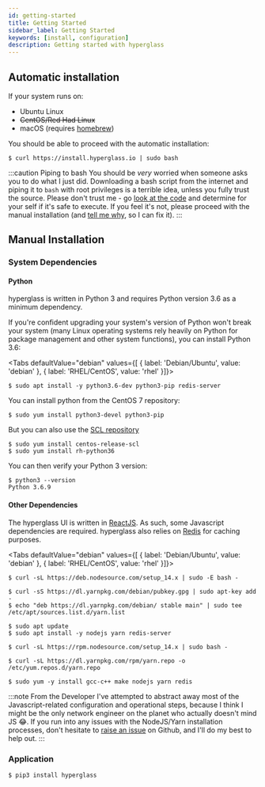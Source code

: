 ```yaml
---
id: getting-started
title: Getting Started
sidebar_label: Getting Started
keywords: [install, configuration]
description: Getting started with hyperglass
---
```



## Automatic installation

If your system runs on:

- Ubuntu Linux
- ~~CentOS/Red Had Linux~~
- macOS (requires [homebrew](https://brew.sh))

You should be able to proceed with the automatic installation:

```shell-session
$ curl https://install.hyperglass.io | sudo bash
```

:::caution Piping to bash
You should be <i>very</i> worried when someone asks you to do what I just did. Downloading a bash script from the internet and piping it to `bash` with root privileges is a terrible idea, unless you fully trust the source. Please don't trust me - go [look at the code](https://github.com/checktheroads/hyperglass/blob/v1.0.0/install.sh) and determine for your self if it's safe to execute. If you feel it's not, please proceed with the manual installation (and [tell me why](https://github.com/checktheroads/hyperglass/issues), so I can fix it).
:::

## Manual Installation

### System Dependencies

#### Python

hyperglass is written in Python 3 and requires Python version 3.6 as a minimum dependency.

If you're confident upgrading your system's version of Python won't break your system (many Linux operating systems rely heavily on Python for package management and other system functions), you can install Python 3.6:

<Tabs
  defaultValue="debian"
  values={[
    { label: 'Debian/Ubuntu', value: 'debian' },
    { label: 'RHEL/CentOS', value: 'rhel' }]}>

<TabItem value="debian">

```shell-session
$ sudo apt install -y python3.6-dev python3-pip redis-server
```

</TabItem>

<TabItem value="rhel">

You can install python from the CentOS 7 repository:

```shell-session
$ sudo yum install python3-devel python3-pip
```

But you can also use the [SCL repository](https://www.softwarecollections.org/en/scls/rhscl/rh-python36/)

```shell-session
$ sudo yum install centos-release-scl
$ sudo yum install rh-python36
```

</TabItem>

</Tabs>

You can then verify your Python 3 version:

```shell-session
$ python3 --version
Python 3.6.9
```

#### Other Dependencies

The hyperglass UI is written in [ReactJS](https://reactjs.org/). As such, some Javascript dependencies are required. hyperglass also relies on [Redis](https://redis.io/) for caching purposes.

<Tabs
  defaultValue="debian"
  values={[
    { label: 'Debian/Ubuntu', value: 'debian' },
    { label: 'RHEL/CentOS', value: 'rhel' }]}>

<TabItem value="debian">

```shell-session
$ curl -sL https://deb.nodesource.com/setup_14.x | sudo -E bash -

$ curl -sS https://dl.yarnpkg.com/debian/pubkey.gpg | sudo apt-key add -
$ echo "deb https://dl.yarnpkg.com/debian/ stable main" | sudo tee /etc/apt/sources.list.d/yarn.list

$ sudo apt update
$ sudo apt install -y nodejs yarn redis-server
```

</TabItem>

<TabItem value="rhel">

```shell-session
$ curl -sL https://rpm.nodesource.com/setup_14.x | sudo bash -

$ curl -sL https://dl.yarnpkg.com/rpm/yarn.repo -o /etc/yum.repos.d/yarn.repo

$ sudo yum -y install gcc-c++ make nodejs yarn redis
```

</TabItem>

</Tabs>

:::note From the Developer
I've attempted to abstract away most of the Javascript-related configuration and operational steps, because I think I might be the only network engineer on the planet who actually doesn't mind JS 😂. If you run into any issues with the NodeJS/Yarn installation processes, don't hesitate to [raise an issue](https://github.com/checktheroads/hyperglass/issues) on Github, and I'll do my best to help out.
:::

### Application

```shell-session
$ pip3 install hyperglass
```
